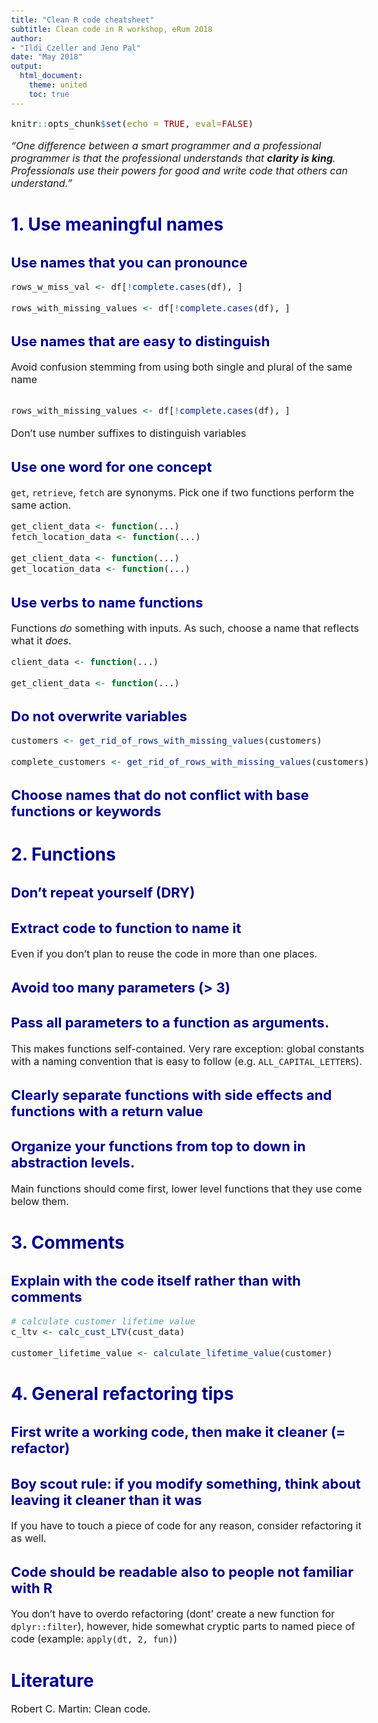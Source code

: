 ```yaml
---
title: "Clean R code cheatsheet"
subtitle: Clean code in R workshop, eRum 2018
author: 
- "Ildi Czeller and Jeno Pal"
date: "May 2018"
output: 
  html_document:
    theme: united
    toc: true
---
```


<style type="text/css">

body{ /* Normal  */
      font-size: 16px;
  }
td {  /* Table  */
  font-size: 8px;
}
h1.title {
  font-size: 38px;
  color: DarkRed;
}
h1 { /* Header 1 */
  font-size: 28px;
  color: DarkBlue;
}
h2 { /* Header 2 */
    font-size: 22px;
  color: DarkBlue;
}
h3 { /* Header 3 */
  font-size: 18px;
  color: DarkBlue;
}
code.r{ /* Code block */
    font-size: 14px;
}
pre { /* Code block - determines code spacing between lines */
    font-size: 14px;
}
</style>

```r
knitr::opts_chunk$set(echo = TRUE, eval=FALSE)
```


_"One difference between a smart programmer and a professional programmer is that the professional understands that __clarity is king__. Professionals use their powers for good and write code that others can understand."_

# 1. Use meaningful names

## Use names that you can pronounce

```r
rows_w_miss_val <- df[!complete.cases(df), ]
```

```r
rows_with_missing_values <- df[!complete.cases(df), ]
```

## Use names that are easy to distinguish

Avoid confusion stemming from using both single and plural of the same name

```r

```

```r
rows_with_missing_values <- df[!complete.cases(df), ]
```

Don't use number suffixes to distinguish variables

## Use one word for one concept

`get`, `retrieve`, `fetch` are synonyms. Pick one if two functions perform
the same action.

```r
get_client_data <- function(...)
fetch_location_data <- function(...)
```

```r
get_client_data <- function(...)
get_location_data <- function(...)
```

## Use verbs to name functions

Functions _do_ something with inputs. As such, choose a name that reflects what it
_does_.

```r
client_data <- function(...)
```

```r
get_client_data <- function(...)
```

## Do not overwrite variables

```r
customers <- get_rid_of_rows_with_missing_values(customers)
```

```r
complete_customers <- get_rid_of_rows_with_missing_values(customers)
```

## Choose names that do not conflict with base functions or keywords

# 2. Functions

## Don't repeat yourself (DRY)

## Extract code to function to name it

Even if you don't plan to reuse the code in more than one places.

## Avoid too many parameters (> 3)

## Pass all parameters to a function as arguments.

This makes functions self-contained. Very rare exception: global constants
with a naming convention that is easy to follow (e.g. `ALL_CAPITAL_LETTERS`).

## Clearly separate functions with side effects and functions with a return value

## Organize your functions from top to down in abstraction levels.

Main functions should come first, lower level functions that they use come
below them.

# 3. Comments

## Explain with the code itself rather than with comments

```r
# calculate customer lifetime value
c_ltv <- calc_cust_LTV(cust_data)
```

```r
customer_lifetime_value <- calculate_lifetime_value(customer)
```

# 4. General refactoring tips

## First write a working code, then make it cleaner (= refactor)

## Boy scout rule: if you modify something, think about leaving it cleaner than it was

If you have to touch a piece of code for any reason, consider refactoring it as well.

## Code should be readable also to people not familiar with R

You don't have to overdo refactoring (dont' create a new function for `dplyr::filter`),
however, hide somewhat cryptic parts to named piece of code (example: `apply(dt, 2, fun)`)

# Literature

Robert C. Martin: Clean code.
